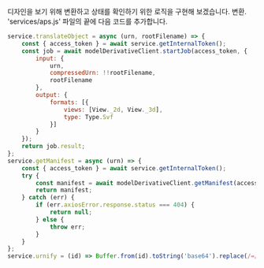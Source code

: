 디자인을 보기 위해 변환하고 상태를 확인하기 위한 로직을 구현해 보겠습니다.
변환. 'services/aps.js' 파일의 끝에 다음 코드를 추가합니다.

```js title="services/aps.js"
service.translateObject = async (urn, rootFilename) => {
    const { access_token } = await service.getInternalToken();
    const job = await modelDerivativeClient.startJob(access_token, {
        input: {
            urn,
            compressedUrn: !!rootFilename,
            rootFilename
        },
        output: {
            formats: [{
                views: [View._2d, View._3d],
                type: Type.Svf
            }]
        }
    });
    return job.result;
};
service.getManifest = async (urn) => {
    const { access_token } = await service.getInternalToken();
    try {
        const manifest = await modelDerivativeClient.getManifest(access_token, urn);
        return manifest;
    } catch (err) {
        if (err.axiosError.response.status === 404) {
            return null;
        } else {
            throw err;
        }
    }
};
service.urnify = (id) => Buffer.from(id).toString('base64').replace(/=/g, '');
```
